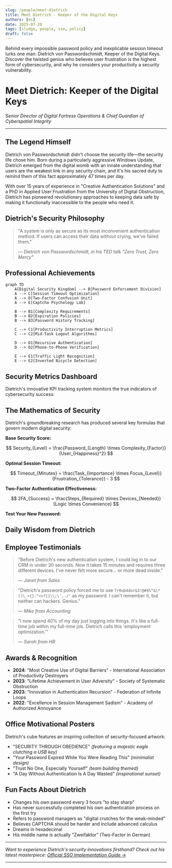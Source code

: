 ---
slug: /people/meet-dietrich
title: Meet Dietrich - Keeper of the Digital Keys
authors: [es]
date: 2025-07-20
tags: [sludge, people, sso, policy]
draft: false
---


Behind every impossible password policy and inexplicable session timeout lurks one man: Dietrich von Passwordschmidt, Keeper of the Digital Keys. Discover the twisted genius who believes user frustration is the highest form of cybersecurity, and why he considers your productivity a security vulnerability.

<!-- truncate -->

# Meet Dietrich: Keeper of the Digital Keys

_Senior Director of Digital Fortress Operations & Chief Guardian of Cyberspatial Integrity_

---

## The Legend Himself

Dietrich von Passwordschmidt didn't choose the security life—the security life chose him. Born during a particularly aggressive Windows Update, Dietrich emerged from the digital womb with an innate understanding that users are the weakest link in any security chain, and it's his sacred duty to remind them of this fact approximately 47 times per day.

With over 15 years of experience in "Creative Authentication Solutions" and a PhD in Applied User Frustration from the University of Digital Obstruction, Dietrich has pioneered revolutionary approaches to keeping data safe by making it functionally inaccessible to the people who need it.

## Dietrich's Security Philosophy

> "A system is only as secure as its most inconvenient authentication method. If users can access their data without crying, we've failed them."
>
> — _Dietrich von Passwordschmidt, in his TED talk "Zero Trust, Zero Mercy"_

## Professional Achievements

```mermaid
graph TD
    A[Digital Security Kingdom] --> B[Password Enforcement Division]
    A --> C[Session Timeout Optimization]
    A --> D[Two-Factor Confusion Unit]
    A --> E[Captcha Psychology Lab]

    B --> B1[Complexity Requirements]
    B --> B2[Expiration Policies]
    B --> B3[Password History Tracking]

    C --> C1[Productivity Interruption Metrics]
    C --> C2[Mid-Task Logout Algorithms]

    D --> D1[Recursive Authentication]
    D --> D2[Phone-to-Phone Verification]

    E --> E1[Traffic Light Recognition]
    E --> E2[Inverted Bicycle Detection]
```

## Security Metrics Dashboard

Dietrich's innovative KPI tracking system monitors the true indicators of cybersecurity success:

<SecurityMetricsDashboard />

## The Mathematics of Security

Dietrich's groundbreaking research has produced several key formulas that govern modern digital security:

**Base Security Score:**

$$
Security_{Level} = \frac{Password_{Length} \times Complexity_{Factor}}{User_{Happiness}^2}
$$

**Optimal Session Timeout:**

$$
Timeout_{Minutes} = \frac{Task_{Importance} \times Focus_{Level}}{Frustration_{Tolerance}} - 3
$$

**Two-Factor Authentication Effectiveness:**

$$
2FA_{Success} = \frac{Steps_{Required} \times Devices_{Needed}}{Logic \times Convenience}
$$

**Test Your New Password:**

<PasswordComplexityCalculator />

## Daily Wisdom from Dietrich

<DietrichTipGenerator />

## Employee Testimonials

> "Before Dietrich's new authentication system, I could log in to our CRM in under 30 seconds. Now it takes 15 minutes and requires three different devices. I've never felt more secure... or more dead inside."
>
> — _Janet from Sales_

> "Dietrich's password policy forced me to use `Tr0ub4dor&3!@#$%^&\*()\_+{}:"<>?[]\\;\',./'` as my password. I can't remember it, but neither can hackers. Genius."
>
> — _Mike from Accounting_

> "I now spend 40% of my day just logging into things. It's like a full-time job within my full-time job. Dietrich calls this 'employment optimization.'"
>
> — _Sarah from HR_

## Awards & Recognition

- **2024**: "Most Creative Use of Digital Barriers" - International Association of Productivity Destroyers
- **2023**: "Lifetime Achievement in User Adversity" - Society of Systematic Obstruction
- **2023**: "Innovation in Authentication Recursion" - Federation of Infinite Loops
- **2022**: "Excellence in Session Management Sadism" - Academy of Authorized Annoyance

## Office Motivational Posters

Dietrich's cube features an inspiring collection of security-focused artwork:

- "SECURITY THROUGH OBEDIENCE" _(featuring a majestic eagle clutching a USB key)_
- "Your Password Expired While You Were Reading This" _(minimalist design)_
- "Trust No One, Especially Yourself" _(team building themed)_
- "A Day Without Authentication Is A Day Wasted" _(inspirational sunset)_

## Fun Facts About Dietrich

- Changes his own password every 3 hours "to stay sharp"
- Has never successfully completed his own authentication process on the first try
- Refers to password managers as "digital crutches for the weak-minded"
- Believes CAPTCHA should be harder and include advanced calculus
- Dreams in hexadecimal
- His middle name is actually "Zweifaktor" (Two-Factor in German)

---

_Want to experience Dietrich's security innovations firsthand? Check out his latest masterpiece: [Official SSO Implementation Guide →](/policy/sso-implementation-guide)_

---

<LegalNoticeDisclaimer />
